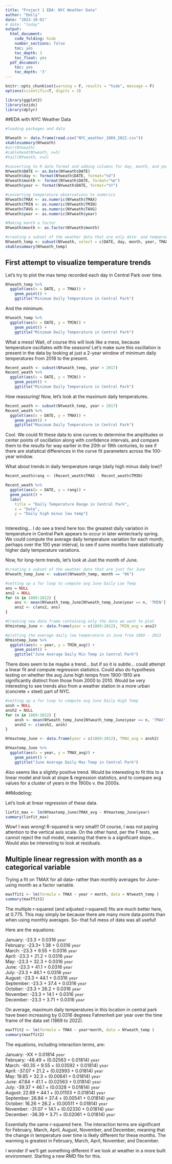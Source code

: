 ---
title: "Project 1 EDA: NYC Weather Data"
author: "Emily"
date: "2022-10-01"
# date: "today"
output:
  html_document:
    code_folding: hide
    number_sections: false
    toc: yes
    toc_depth: 3
    toc_float: yes
  pdf_document:
    toc: yes
    toc_depth: '3'
---

```{r init, include=FALSE}
knitr::opts_chunk$set(warning = F, results = "hide", message = F)
options(scientific=T, digits = 3) 

library(ggplot2)
library(ezids)
library(dplyr)
```

##EDA with NYC Weather Data

```{r, results="asis"}
#loading packages and data 

NYweath <- data.frame(read.csv("NYC_weather_1869_2022.csv"))
xkablesummary(NYweath)
#str(NYweath)                      
#cablehead(NYweath, n=5)
#tail(NYweath, n=2)

```

```{r, r = "as is"}
#converting to R date format and adding columns for day, month, and year
NYweath$DATE <- as.Date(NYweath$DATE)
NYweath$day <- format(NYweath$DATE, format="%d")
NYweath$month <- format(NYweath$DATE, format="%m")
NYweath$year <- format(NYweath$DATE, format="%Y")

#converting temperature observations to numerics
NYweath$TMAX <- as.numeric(NYweath$TMAX)
NYweath$TMIN <- as.numeric(NYweath$TMIN)
NYweath$TAVG <- as.numeric(NYweath$TAVG)
NYweath$year <- as.numeric(NYweath$year)

#Making month a factor
NYweath$month <- as.factor(NYweath$month)

#creating a subset of the weather data that are only date- and temperature-related
NYweath_temp <- subset(NYweath, select = c(DATE, day, month, year, TMAX, TMIN, TAVG, PRCP, SNOW)) 
xkablesummary(NYweath_temp)
```

## First attempt to visualize temperature trends

Let's try to plot the max temp recorded each day in Central Park over time.

```{r}
NYweath_temp %>% 
  ggplot(aes(x = DATE, y = TMAX)) +
    geom_point() +
    ggtitle("Minimum Daily Temperature in Central Park")
```

And the minimum.

```{r}
NYweath_temp %>% 
  ggplot(aes(x = DATE, y = TMIN)) +
    geom_point() +
    ggtitle("Minimum Daily Temperature in Central Park")
```

What a mess! Wait, of course this will look like a mess, because temperature oscillates with the seasons! Let's make sure this oscillation is present in the data by looking at just a 2-year window of minimum daily temperatures from 2018 to the present.

```{r}
Recent_weath <- subset(NYweath_temp, year > 2017) 
Recent_weath %>% 
  ggplot(aes(x = DATE, y = TMIN)) +
    geom_point() +
    ggtitle("Minimum Daily Temperature in Central Park")
```

How reassuring! Now, let's look at the maximum daily temperatures.

```{r}
Recent_weath <- subset(NYweath_temp, year > 2017) 
Recent_weath %>% 
  ggplot(aes(x = DATE, y = TMAX)) +
    geom_point() +
    ggtitle("Maximum Daily Temperature in Central Park")
```

Cool. We could fit these data to sine curves to determine the amplitudes or center points of oscillation along with confidence intervals, and compare them to the results for way earlier in the 20th or 19th centuries, to see if there are statistical differences in the curve fit parameters across the 100-year window.

What about trends in daily temperature range (daily high minus daily low)?

```{r}
Recent_weath$rang <- (Recent_weath$TMAX - Recent_weath$TMIN)

Recent_weath %>% 
  ggplot(aes(x = DATE, y = rang)) +
  geom_point() + 
  labs(
    title = "Daily Temperature Range in Central Park",
    x = "Date",
    y = "Daily high minus low temp")
    
```

Interesting... I do see a trend here too: the greatest daily variation in temperature in Central Park appears to occur in later winter/early spring. We could compute the average daily temperature variation for each month, perhaps over the 100 year interval, to see if some months have statistically higher daily temperature variations.

Now, for long-term trends, let's look at Just the month of June.

```{r }
#creating a subset of the weather data that are just for June
NYweath_temp_June <- subset(NYweath_temp, month == "06")

#setting up a for loop to compute avg June Daily Low Temp
ans = NULL
ans2 = NULL
for (n in 1869:2022) {
    ans <- mean(NYweath_temp_June[NYweath_temp_June$year == n, 'TMIN'], na.rm=TRUE)
    ans2 <- c(ans2, ans)
}

#Creating new data frame containing only the data we want to plot
NYmintemp_June <- data.frame(year = c(1869:2022), TMIN_avg = ans2)

#plotting the average daily low temperature in June from 1869 - 2022
NYmintemp_June %>% 
  ggplot(aes(x = year, y = TMIN_avg)) +
    geom_point() +
    ggtitle("June Average Daily Min Temp in Central Park")

```

There does seem to be maybe a trend... but if so it is subtle... could attempt a linear fit and compute regression statistics. Could also do hypothesis testing on whether the avg June high temps from 1900-1910 are significantly distinct from those from 2000 to 2010. Would be very interesting to see trends also from a weather station in a more urban (concrete + steel) part of NYC.

```{r}
#setting up a for loop to compute avg June Daily High Temp
ansh = NULL
ansh2 = NULL
for (n in 1869:2022) {
    ansh <- mean(NYweath_temp_June[NYweath_temp_June$year == n, 'TMAX'], na.rm=TRUE)
    ansh2 <- c(ansh2, ansh)
}

NYmaxtemp_June <- data.frame(year = c(1869:2022), TMAX_avg = ansh2)

NYmaxtemp_June %>% 
  ggplot(aes(x = year, y = TMAX_avg)) +
    geom_point() +
    ggtitle("June Average Daily Max Temp in Central Park")

```

Also seems like a slightly positive trend. Would be interesting to fit this to a linear model and look at slope & regression statistics, and to compare avg values for a cluster of years in the 1900s v. the 2000s.

##Modeling:  

Let's look at linear regression of these data.  


```{r}
linfit_max <- lm(NYmaxtemp_June$TMAX_avg ~ NYmaxtemp_June$year)
summary(linfit_max)

```

Wow! I was wrong! R-squared is very small!! Of course, I was not paying attention to the vertical axis scale. On the other hand, per the F tests, we cannot reject the null model, meaning that there is a significant slope... Would also be interesting to look at residuals.  

## Multiple linear regression with month as a categorical variable  

Trying a fit on TMAX for all data-- rather than monthly averages for June-- using month as a factor variable.  

```{r}
maxTfit1 <- lm(formula = TMAX ~ year + month, data = NYweath_temp )
summary(maxTfit1)

```

The multiple r-squared (and adjusted r-squared) fits are much better here, at 0.775. This may simply be because there are many more data points than when using monthly averages. So-- that full mess of data was all useful!  

Here are the equations:  

January: -23.3 + 0.0316 `year`  
February: -23.3+ 1.38 + 0.0316 `year`  
March: -23.3 + 9.55 + 0.0316 `year`  
April: -23.3 + 21.2 + 0.0316 `year`  
May: -23.3 + 32.3 + 0.0316 `year`  
June: -23.3 + 41.1 + 0.0316 `year`  
July: -23.3 + 46.1 + 0.0316 `year`  
August: -23.3 + 44.1 + 0.0316 `year`  
September: -23.3 + 37.4 + 0.0316 `year`  
October: -23.3 + 26.2 + 0.0316 `year`  
November: -23.3 + 14.1 + 0.0316 `year`  
December: -23.3 + 3.71 + 0.0316 `year`  


On average, maximum daily temperatures in this location in central park have been increasing by 0.0316 degrees Fahrenheit per year over the time frame of the data set (1869 to 2022).

```{r}
maxTfit2 <- lm(formula = TMAX ~ year*month, data = NYweath_temp )
summary(maxTfit2)

```
The equations, including interaction terms, are:

January: -XX + 0.01814 `year`  
February: -48.49 + (0.02563 + 0.01814) `year`  
March: -60.35 + 9.55 + (0.03592 + 0.01814) `year`  
April: -37.07 + 21.2 + (0.02993 + 0.01814) `year`  
May: 19.85 + 32.3 + (0.00641 + 0.01814) `year`  
June: 47.84 + 41.1 + (0.02563 + 0.01814) `year`  
July: -39.37 + 46.1 + (0.0328 + 0.01814) `year`  
August: 22.69 + 44.1 + (0.01103 + 0.01814) `year`  
September: 26.84 + 37.4 + (0.00541 + 0.01814) `year`  
October: 16.26 + 26.2 + (0.00511 + 0.01814) `year`  
November: -31.07 + 14.1 + (0.02330 + 0.01814) `year`  
December: -36.39 + 3.71 + (0.02061 + 0.01814) `year`  


Essentially the same r-squared here. The interaction terms are significant for February, March, April, August, November, and December, meaning that the change in temperature over time is likely different for these months. The warming is greatest in February, March, April, November, and December.

I wonder if we'll get something different if we look at weather in a more built environment. Starting a new RMD file for this.  

